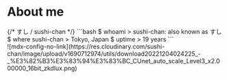 
# About me

<div className="grid grid-cols-4">
<div className="col-span-4 md:col-span-3 md:px-4">
{/* <span className="text-xl">
すし / sushi-chan
</span> */}
```bash
$ whoami
> sushi-chan: also known as すし
$ where sushi-chan
> Tokyo, Japan
$ uptime
> 19 years
```
</div>

<div className="hidden md:block">
![mdx-config-no-link](https://res.cloudinary.com/sushi-chan/image/upload/v1690712974/utils/download20221204024225_-_%E3%82%B3%E3%83%94%E3%83%BC_CUnet_auto_scale_Level3_x2.000000_16bit_zkdlux.png)
</div>
</div>
